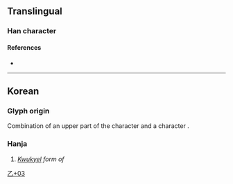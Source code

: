 {{character info/new}}
==Translingual==

===Han character===
{{Han char|rn=5|rad=乙|as=03|sn=4|four=20717|canj=HCN|ids=⿱乊乙}}

====References====
* {{Han ref|kx=0084.071|dj=0171.041|hdz=10051.161|uh=4E65|ud=20069}}

----

==Korean==

===Glyph origin===
Combination of an upper part of the character {{l|ko|乎|tr=ho}} and a character {{l|ko|乙|tr=eul}}.

===Hanja===
{{ko-hanja/new|홀}}

# ''[[kwukyel|Kwukyel]] form of'' {{ko-l|홀}}

[[Category:Korean-only CJKV Characters|乙+03]]